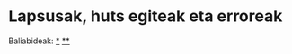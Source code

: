 # Lapsusak, huts egiteak eta erroreak

Baliabideak: [\*](../diapoak/10-Erroreak01.pdf) [\*\*](../diapoak/10-Erroreak02.pdf)
